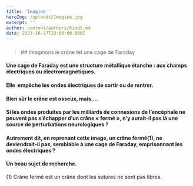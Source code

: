 ```yaml
---
title: 'Imagine '
heroImg: /uploads/Imagine.jpg
excerpt: ''
author: content/authors/Kindt.md
date: 2023-10-17T22:00:00.000Z
---
```


 

#### &#x20;

<BlockQuote position="center">
  ## Imaginons  le crâne tel une cage de Faraday
</BlockQuote>

<Space height={20} />

#### Une cage de Faraday est une structure métallique étanche : aux champs électriques ou&#xA;électromagnétiques.

#### Elle  empêche les&#xA;ondes électriques de sortir ou de&#xA;rentrer.

<Space height={20} />

#### Bien sûr le&#xA;crâne est osseux, mais….

<Space height={20} />

#### Si les ondes&#xA;produites par les milliards de connexions de l’encéphale ne peuvent pas&#xA;s’échapper d’un crâne « fermé », n’y aurait-il pas là une source de&#xA;perturbations neurologiques ?

<Space height={20} />

#### Autrement dit,&#xA;en reprenant cette image, un crâne fermé(1), ne deviendrait-il pas, semblable à une cage&#xA;de Faraday, emprisonnant les ondes électriques ?

<Space height={20} />

#### &#xA;Un beau sujet de recherche.

<Space height={20} />

(1) Crâne fermé est un crâne dont les sutures ne sont pas libres.
